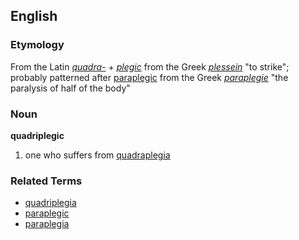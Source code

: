 ==English==
=== Etymology ===
From the Latin ''[[quadra-]]'' + ''[[plegic]]'' from the Greek ''[[plessein]]'' "to strike"; probably patterned after [[paraplegic]] from the Greek ''[[paraplegie]]'' "the paralysis of half of the body"

=== Noun ===
'''quadriplegic'''
# one who suffers from [[quadraplegia]]

=== Related Terms ===
*[[quadriplegia]]
*[[paraplegic]]
*[[paraplegia]]